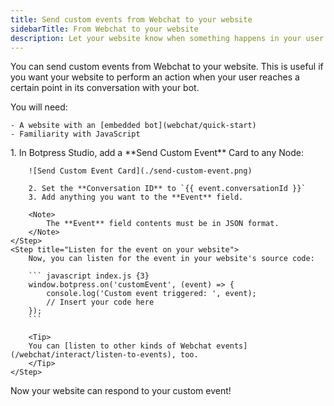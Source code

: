 ```yaml
---
title: Send custom events from Webchat to your website
sidebarTitle: From Webchat to your website
description: Let your website know when something happens in your user's conversation.
---
```


You can send custom events from Webchat to your website. This is useful if you want your website to perform an action when your user reaches a certain point in its conversation with your bot.

<Info>
    You will need:

    - A website with an [embedded bot](webchat/quick-start)
    - Familiarity with JavaScript
</Info>

<Steps titleSize="h3">
    <Step title="Add a Send Custom Event Card">
        1. In Botpress Studio, add a **Send Custom Event** Card to any Node:

        ![Send Custom Event Card](./send-custom-event.png)

        2. Set the **Conversation ID** to `{{ event.conversationId }}`
        3. Add anything you want to the **Event** field.

        <Note>
            The **Event** field contents must be in JSON format.
        </Note>
    </Step>
    <Step title="Listen for the event on your website">
        Now, you can listen for the event in your website's source code:

        ``` javascript index.js {3}
        window.botpress.on('customEvent', (event) => {
            console.log('Custom event triggered: ', event);
            // Insert your code here
        });
        ```

        <Tip>
        You can [listen to other kinds of Webchat events](/webchat/interact/listen-to-events), too.
        </Tip>
    </Step>
</Steps>

<Check>
    Now your website can respond to your custom event!
</Check>